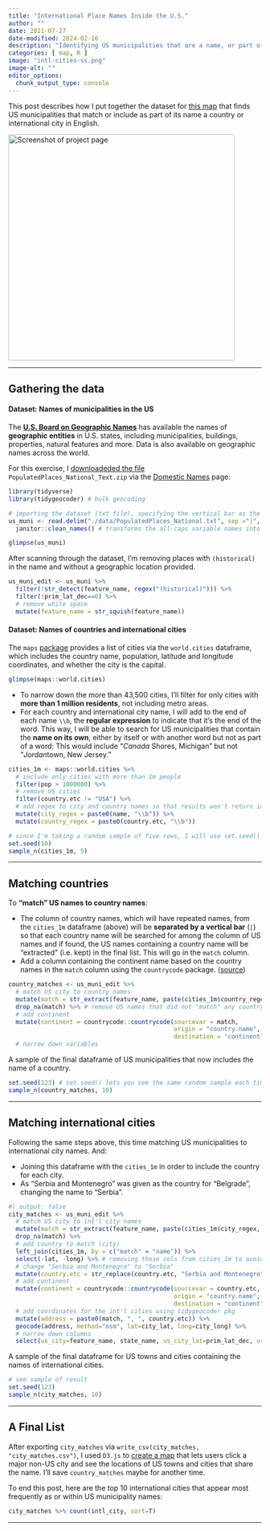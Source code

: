 ```yaml
---
title: "International Place Names Inside the U.S."
author: ""
date: 2021-07-27
date-modified: 2024-02-16
description: "Identifying US municipalities that are a name, or part of their name, with that of a country or international city."
categories: [ map, R ]
image: "intl-cities-ss.png"
image-alt: ""
editor_options: 
  chunk_output_type: console
---
```


This post describes how I put together the dataset for <a href="https://chejel.github.io/intl-cities-us" target="_blank">this map</a> that finds US municipalities that match or include as part of its name a country or international city in English.

<a href="https://chejel.github.io/intl-cities-us" target="_blank"><img src="./intl-cities-ss.png" alt="Screenshot of project page" width="450"></a>
<hr />

## Gathering the data

#### Dataset: Names of municipalities in the US

The **[U.S. Board on Geographic Names](https://www.usgs.gov/us-board-on-geographic-names)** has available the names of **geographic entities** in U.S. states, including municipalities, buildings, properties, natural features and more. Data is also available on geographic names across the world.

For this exercise, I [downloadeded the file](https://prd-tnm.s3.amazonaws.com/index.html?prefix=StagedProducts/GeographicNames/Topical/) `PopulatedPlaces_National_Text.zip` via the [Domestic Names](https://www.usgs.gov/us-board-on-geographic-names/domestic-names) page:
```r
library(tidyverse)
library(tidygeocoder) # bulk geocoding

# importing the dataset (txt file), specifying the vertical bar as the separator used in the file to distinguish between columns
us_muni <- read.delim("./data/PopulatedPlaces_National.txt", sep ="|", header = T) %>%
  janitor::clean_names() # transforms the all-caps variable names into lowercase for easier typing

glimpse(us_muni)
```
After scanning through the dataset, I'm removing places with `(historical)` in the name and without a geographic location provided.
```r
us_muni_edit <- us_muni %>%
  filter(!str_detect(feature_name, regex("(historical)"))) %>%
  filter(!prim_lat_dec==0) %>%
  # remove white space
  mutate(feature_name = str_squish(feature_name))
```


#### Dataset: Names of countries and international cities

The `maps` [package](https://cran.r-project.org/web/packages/maps/index.html) provides a list of cities via the `world.cities` dataframe, which includes the country name, population, latitude and longitude coordinates, and whether the city is the capital.

```r
glimpse(maps::world.cities)
```

- To narrow down the more than 43,500 cities, I'll filter for only cities with **more than 1 million residents**, not including metro areas.
- For each country and international city name, I will add to the end of each name `\\b`, the **regular expression** to indicate that it's the end of the word. This way, I will be able to search for US municipalities that contain the **name on its own**, either by itself or with another word but not as part of a word: This would include "*Canada* Shores, Michigan" but not "*Jordan*town, New Jersey."

```r
cities_1m <- maps::world.cities %>%
  # include only cities with more than 1m people
  filter(pop > 1000000) %>%
  # remove US cities
  filter(country.etc != "USA") %>%
  # add regex to city and country names so that results won't return int'l names within a US city
  mutate(city_regex = paste0(name, "\\b")) %>%
  mutate(country_regex = paste0(country.etc, "\\b"))

# since I'm taking a random sample of five rows, I will use set.seed() to get the same five rows each time the code is run
set.seed(10)
sample_n(cities_1m, 5)
```

<hr />

## Matching countries

To **"match" US names to country names**:

- The column of country names, which will have repeated names, from the `cities_1m` dataframe (above) will be **separated by a vertical bar** (`|`) so that each country name will be searched for among the column of US names and if found, the US names containing a country name will be "extracted" (i.e. kept) in the final list. This will go in the `match` column.
- Add a column containing the continent name based on the country names in the `match` column using the `countrycode` package. ([source](https://stackoverflow.com/questions/64433772/adding-continent-region-column-to-data-frame-using-countrycode-package))

```r
country_matches <- us_muni_edit %>%
  # match US city to country names
  mutate(match = str_extract(feature_name, paste(cities_1m$country_regex, collapse="|"))) %>%
  drop_na(match) %>% # remove US names that did not "match" any country name
  # add continent
  mutate(continent = countrycode::countrycode(sourcevar = match,
                                              origin = "country.name", 
                                              destination = "continent"))
  # narrow down variables
```

A sample of the final dataframe of US municipalities that now includes the name of a country.

```r
set.seed(123) # set.seed() lets you see the same random sample each time you run the code
sample_n(country_matches, 10)
```
<hr />

## Matching international cities

Following the same steps above, this time matching US municipalities to international city names. And:

- Joining this dataframe with the `cities_1m` in order to include the country for each city.
- As "Serbia and Montenegro" was given as the country for "Belgrade", changing the name to "Serbia".

```r
#| output: false
city_matches <- us_muni_edit %>%
  # match US city to int'l city names
  mutate(match = str_extract(feature_name, paste(cities_1m$city_regex, collapse="|"))) %>%
  drop_na(match) %>%
  # add country to match (city)
  left_join(cities_1m, by = c("match" = "name")) %>%
  select(-lat, -long) %>% # removing these cols from cities_1m to avoid confusion
  # change "Serbia and Montenegro" to "Serbia"
  mutate(country.etc = str_replace(country.etc, "Serbia and Montenegro", "Serbia")) %>%
  # add continent
  mutate(continent = countrycode::countrycode(sourcevar = country.etc,
                                              origin = "country.name", 
                                              destination = "continent")) %>%
  # add coordinates for the int'l cities using tidygeocoder pkg
  mutate(address = paste0(match, ", ", country.etc)) %>%
  geocode(address, method="osm", lat=city_lat, long=city_long) %>%
  # narrow down columns
  select(us_city=feature_name, state_name, us_city_lat=prim_lat_dec, us_city_long=prim_long_dec, intl_city=match, country=country.etc, city_lat, city_long, continent)
```

A sample of the final dataframe for US towns and cities containing the names of international cities.

```r
# see sample of result
set.seed(123)
sample_n(city_matches, 10)
```
<hr />

## A Final List

After exporting `city_matches` via `write_csv(city_matches, "city_matches.csv")`, I used `D3.js` to <a href="https://chejel.github.io/intl-cities-us">create a map</a> that lets users click a major non-US city and see the locations of US towns and cities that share the name. I'll save `country_matches` maybe for another time. 

To end this post, here are the top 10 international cities that appear most frequently as or within US municipality names:

```r
city_matches %>% count(intl_city, sort=T)
```

-----
